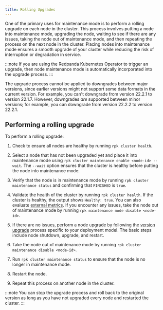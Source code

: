 ```yaml
---
title: Rolling Upgrades
---
```


<head>
    <meta name="title" content="Rolling Upgrades | Redpanda Docs"/>
    <meta name="description" content="One of the primary uses for maintenance mode is to perform a rolling upgrade on each node in the cluster."/>
</head>

One of the primary uses for maintenance mode is to perform a rolling upgrade on each node in the cluster. This process involves putting a node into maintenance mode, upgrading the node, waiting to see if there are any issues, taking the node out of maintenance mode, and then repeating the process on the next node in the cluster. Placing nodes into maintenance mode ensures a smooth upgrade of your cluster while reducing the risk of interruption or degradation in service.

:::note
If you are using the Redpanda Kubernetes Operator to trigger an upgrade, then node maintenance mode is automatically incorporated into the upgrade process.
:::

The upgrade process cannot be applied to downgrades between major versions, since earlier versions might not support some data formats in the current version. For example, you can't downgrade from version 22.2.1 to version 22.1.7. However, downgrades _are_ supported between minor versions; for example, you can downgrade from version 22.2.2 to version 22.2.1.

## Performing a rolling upgrade

To perform a rolling upgrade:

1. Check to ensure all nodes are healthy by running `rpk cluster health`.
2. Select a node that has not been upgraded yet and place it into maintenance mode using `rpk cluster maintenance enable <node-id> --wait`. The `--wait` option ensures that the cluster is healthy before putting the node into maintenance mode.
3. Verify that the node is in maintenance mode by running `rpk cluster maintenance status` and confirming  that `FINISHED` is `true`.

4. Validate the health of the cluster by running `rpk cluster health`. If the cluster is healthy, the output shows `Healthy: true`. You can also evaluate [external metrics](/docs/cluster-administration/monitoring). If you encounter any issues, take the node out of maintenance mode by running `rpk maintenance mode disable <node-id>`.
5. If there are no issues, perform a node upgrade by following the [version upgrade](/docs/install-upgrade/version-upgrade/) process specific to your deployment model. The basic steps include node shutdown, upgrade, and restart.
6. Take the node out of maintenance mode by running `rpk cluster maintenance disable <node-id>`.
7. Run `rpk cluster maintenance status` to ensure that the node is no longer in maintenance mode.
8. Restart the node.
9. Repeat this process on another node in the cluster.

:::note
You can stop the upgrade process and roll back to the original version as long as you have not upgraded every node and restarted the cluster.
:::